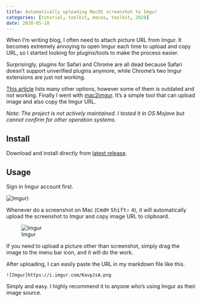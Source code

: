 ```yaml
---
title: Automatically uploading MacOS screenshot to Imgur
categories: [tutorial, toolkit, macos, toolkit, 2020]
date: 2020-05-10
---
```


When I'm writing blog, I often need to attach picture URL from Imgur. It becomes extremely annoying to open Imgur each time to upload and copy URL, so I started looking for plugins/tools to make the process easier.

Surprisingly, plugins for Safari and Chrome are all dead because Safari doesn't support unverified plugins anymore, while Chrome's two Imgur extensions are just not working.

[This article](https://help.imgur.com/hc/en-us/articles/209592766-Tools-for-Imgur) lists many other options, however some of them is outdated and not working. Finally I went with [mac2imgur](https://github.com/mileswd/mac2imgur). It's a simple tool that can upload image and also copy the Imgur URL.

*Note: The project is not actively maintained. I tested it in OS Mojave but cannot confirm for other operation systems.*

## Install
Download and install directly from [latest release](https://github.com/mileswd/mac2imgur/releases/tag/b226).

## Usage
Sign in Imgur account first.

![Imgur](imgur1.png))

Whenever do a screenshot on Mac (<kbd>Cmd⌘</kbd> <kbd>Shift⇧</kbd> <kbd>4</kbd>), it will automatically upload the screenshot to Imgur and copy image URL to clipboard.

![Imgur](imgur2.png)

If you need to upload a picture other than screenshot, simply drag the image to the menu bar icon, and it will do the work.

After uploading, I can easily paste the URL in my markdown file like this.

```
![Imgur]https://i.imgur.com/KavpJsA.png
```

Simply and easy. I highly recommend it to anyone who's using Imgur as their image source.
